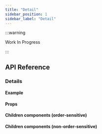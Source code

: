 ```yaml
---
title: "Detail"
sidebar_position: 1
sidebar_label: "Detail"
---
```


:::warning

Work In Progress

:::

## API Reference
### Details

<ListDescription/>

#### Example
<ListContentCode/>

#### Props
<ListProps/>

#### Children components (order-sensitive)
<ListOrderedMembers/>

#### Children components (non-order-sensitive)
<ListPerTypeMembers/>
